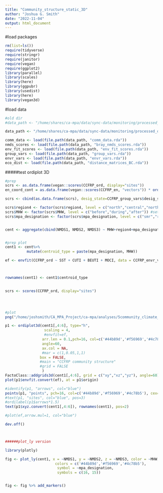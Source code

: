 ```yaml
---
title: "Community_structure_static_3D"
author: "Joshua G. Smith"
date: "2022-11-04"
output: html_document
---
```




#load packages
```r
rm(list=ls())
require(tidyverse)
require(stringr)
require(janitor)
require(vegan)
require(ggplot2)
library(parallel)
library(scales)
library(here)
library(ggpubr)
library(usedist)
library(here)
library(vegan3d)
```


#load data
```r

#old dir
#data_path <- "/home/shares/ca-mpa/data/sync-data/monitoring/processed_data/ecological_community_data/year_level_with_envr_vars"

data_path <- "/home/shares/ca-mpa/data/sync-data/monitoring/processed_data/community_climate_derived_data"

comm_data <- load(file.path(data_path, "comm_data.rda"))
nmds_scores <- load(file.path(data_path, "bray_nmds_scores.rda"))
env_fit_scores <- load(file.path(data_path, "env_fit_scores.rda"))
group_vars <- load(file.path(data_path, "group_vars.rda"))
envr_vars <- load(file.path(data_path, "envr_vars.rda"))
eco_dist <- load(file.path(data_path, "distance_matrices_BC.rda"))

```







#####test ordiplot 3D
```r

#prep
scrs <- as.data.frame(vegan::scores(CCFRP_ord, display="sites"))
en_coord_cont = as.data.frame(vegan::scores(CCFRP_en, "vectors")) * ordiArrowMul(CCFRP_en, fill=0.2)

scrs <- cbind(as.data.frame(scrs), desig_state=CCFRP_group_vars$desig_state, year=CCFRP_group_vars$year, MHW=CCFRP_group_vars$MHW, region4=CCFRP_group_vars$region4, mpa_designation=CCFRP_group_vars$mpa_designation) #to facilitate computing centroids, add group var

scrs$region4 <- factor(scrs$region4, level = c("north","central","north islands","south")) #set order
scrs$MHW <- factor(scrs$MHW, level = c("before","during","after")) #set order
scrs$mpa_designation <- factor(scrs$mpa_designation, level = c("smr","ref")) #set order


cent <- aggregate(cbind(NMDS1, NMDS2, NMDS3) ~ MHW+region4+mpa_designation, data = scrs, FUN = mean) #computes centroids by MHW and region


#prep plot
cent1 <- cent%>%
          mutate(centroid_type = paste(mpa_designation, MHW))

ef <- envfit(CCFRP_ord ~ SST + CUTI + BEUTI + MOCI, data = CCFRP_envr_vars, choices=1:3)



rownames(cent1) <- cent1$centroid_type
  

scrs <- scores(CCFRP_ord, display="sites")




#plot
png("/home/joshsmith/CA_MPA_Project/ca-mpa/analyses/5community_climate_ecology/figures/ccfrp_3d.png", width = 2400, height = 2400, res=300)

p1 <- ordiplot3d(cent1[,4:6], type="h",
                  scaling = 4,
                  #envfit=ef, 
                 arr.len = 0.1,pch=16, col=c('#44b89d','#f56969','#4c78b5'),
                 angle=60, 
                 ax.col = NA,
                 #mar = c(1,0.05,1,1)
                box = FALSE,
                #main = "CCFRP community structure"
                #grid = FALSE
                 ) 
FactoClass::addgrids3d(cent1[,4:6], grid = c("xy","xz","yz"), angle=60)
plot(p1$envfit.convert(ef), at = p1$origin)

#identify(p1, "arrows", col="blue")
points(p1, "points", pch=16, col=c('#44b89d','#f56969','#4c78b5'), cex=2)
#text(p1, "sites", col="blue", pos=3)
#ordilabel(p1$arrows*1.5)
text(p1$xyz.convert(cent1[,4:6]), rownames(cent1), pos=2)

#plot(ef,arrow.mul=1, col="blue")

dev.off()



######plot_ly version

library(plotly)

fig <- plot_ly(cent1, x = ~NMDS1, y = ~NMDS2, z = ~NMDS3, color = ~MHW,
                       colors = c('#44b89d','#f56969','#4c78b5'),
                        symbol = ~mpa_designation,
                        symbols = c(16, 15)) 


fig <- fig %>% add_markers()




```